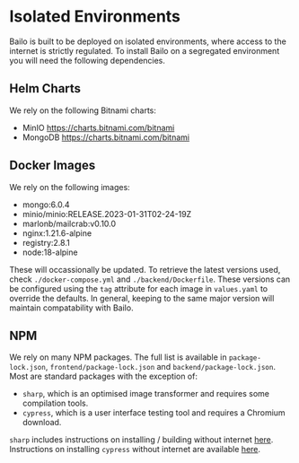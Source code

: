 
# Isolated Environments

Bailo is built to be deployed on isolated environments, where access to the internet is strictly regulated. To install
Bailo on a segregated environment you will need the following dependencies.

## Helm Charts

We rely on the following Bitnami charts:

- MinIO https://charts.bitnami.com/bitnami
- MongoDB https://charts.bitnami.com/bitnami

## Docker Images

We rely on the following images:

- mongo:6.0.4
- minio/minio:RELEASE.2023-01-31T02-24-19Z
- marlonb/mailcrab:v0.10.0
- nginx:1.21.6-alpine
- registry:2.8.1
- node:18-alpine

These will occassionally be updated. To retrieve the latest versions used, check `./docker-compose.yml` and
`./backend/Dockerfile`. These versions can be configured using the `tag` attribute for each image in `values.yaml` to
override the defaults. In general, keeping to the same major version will maintain compatability with Bailo.

## NPM

We rely on many NPM packages. The full list is available in `package-lock.json`, `frontend/package-lock.json` and
`backend/package-lock.json`. Most are standard packages with the exception of:

- `sharp`, which is an optimised image transformer and requires some compilation tools.
- `cypress`, which is a user interface testing tool and requires a Chromium download.

`sharp` includes instructions on installing / building without internet [here](https://sharp.pixelplumbing.com/install).
Instructions on installing `cypress` without internet are available
[here](https://docs.cypress.io/guides/references/advanced-installation).

